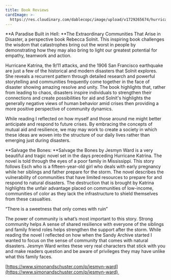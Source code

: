 ```yaml
---
title: Book Reviews
cardImage: >-
  https://res.cloudinary.com/dablecopc/image/upload/v1729265674/hurricane-sandy/posts/0-3_icyqtk.jpg
---
```


\*\*A Paradise Built in Hell: \*\*The Extraordinary Communities That Arise in Disaster, a perspective book Rebecca Solnit. This inspiring book challenges the wisdom that catastrophes bring out the worst in people by demonstrating how they may also bring to light our greatest potential for empathy, teamwork and action.

Hurricane Katrina, the 9/11 attacks, and the 1906 San Francisco earthquake are just a few of the historical and modern disasters that Solnit explores. She reveals a recurrent pattern through detailed research and powerful storytelling and communities frequently come together in the face of disaster showing amazing resolve and unity. The book highlights that, rather from leading to chaos, disasters inspire individuals to strengthen their connections and create possibilities for aid and  Solnit's highlights the generally negative views of human behavior amid crises then providing a more positive perspective of community dynamics.

While reading I reflected on how myself and those around me might better anticipate and respond to future crises. By embracing the concepts of mutual aid and resilience, we may may work to create a society in which these ideas are woven into the structure of our daily lives rather than emerging just during disasters.

\*\*Salvage the Bones: \*\*Salvage the Bones by Jesmyn Ward is a very beautiful and tragic novel set in the days preceding Hurricane Katrina. The novel is told through the eyes of a poor family in Mississippi. This story follows Esch who is a fifteen-year-old girl who deals with early pregnancy while her siblings and father prepare for the storm. The novel describes the vulnerability of communities that have limited resources to prepare for and respond to natural disasters. The destruction that is brought by Katrina highlights the unfair advantage placed on communities of low-income, communities of color as they lack the infrastructure to shield themselves from these casualties.

“There is a sweetness that only comes with ruin”

The power of community is what’s most important to this story. Strong community helps A sense of shared resilience with everyone of the siblings and family friend roles helps strengthen the support after the storm. While reading the novel I reflected on how when the Sandy Archive started I wanted to focus on the sense of community that comes with natural disasters. Jesmyn Ward writes these very real characters that stick with you and make readers question and be aware of privileges they may have unlike what this family faces.

[https://www.simonandschuster.com/p/jesmyn-ward](https://www.simonandschuster.com/p/jesmyn-ward) 
